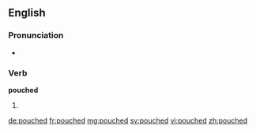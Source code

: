 ==English==

===Pronunciation===
* {{rhymes|aʊtʃt}}

===Verb===
'''pouched'''

# {{en-past of|pouch}}

[[de:pouched]]
[[fr:pouched]]
[[mg:pouched]]
[[sv:pouched]]
[[vi:pouched]]
[[zh:pouched]]